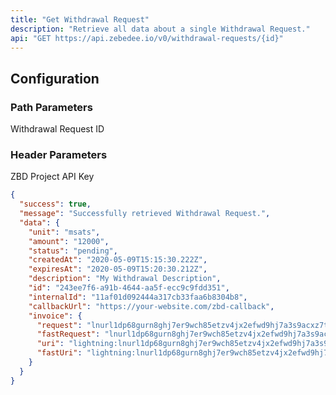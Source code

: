 ```yaml
---
title: "Get Withdrawal Request"
description: "Retrieve all data about a single Withdrawal Request."
api: "GET https://api.zebedee.io/v0/withdrawal-requests/{id}"
---
```


## Configuration

### Path Parameters

<ParamField required path="id" type="string">
  Withdrawal Request ID
</ParamField>

### Header Parameters

<ParamField required header="apikey" type="string">
  ZBD Project API Key
</ParamField>



<ResponseExample>

```json Response
{
  "success": true,
  "message": "Successfully retrieved Withdrawal Request.",
  "data": {
    "unit": "msats",
    "amount": "12000",
    "status": "pending",
    "createdAt": "2020-05-09T15:15:30.222Z",
    "expiresAt": "2020-05-09T15:20:30.212Z",
    "description": "My Withdrawal Description",
    "id": "243ee7f6-a91b-4644-aa5f-ecc9c9fdd351",
    "internalId": "11af01d092444a317cb33faa6b8304b8",
    "callbackUrl": "https://your-website.com/zbd-callback",
    "invoice": {
      "request": "lnurl1dp68gurn8ghj7er9wch85etzv4jx2efwd9hj7a3s9acxz7tvdaskgtthd96xserjv9mkzmpdwfjhzat9wd6r7um9vdex2apaxfsnqvmz8pjx2ephxucnzdphxa3xzd3kvfjk2vnyxejnzdf3x93n2e3evesnsetyxsenzvesvdjrxdtrv9jxxdnzxaskxvm9vscrzeg58h24k",
      "fastRequest": "lnurl1dp68gurn8ghj7er9wch85etzv4jx2efwd9hj7a3s9acxz7tvdaskgtthd96xserjv9mkzmpdwfjhzat9wd6r7arpvu7hw6t5dpj8ycth2fjhzat9wd6zv6e385exzvpnvguxgetyxumnzvf5xumkycfkxe3x2efjvsmx2vf4xyckxdtx89nxzwr9vs6rxvfnxp3kgve4vdskgcekvgmkzcenv4jrqvt9yekkjmjhd96xserjv9mkzcnvv57nzv3sxqczvmtp0ptkjargv3exzampvfkx20f3xgcrqvpxv3jkvct4d36ygetnvdexjur5d9hku02d0ys9w6t5dpj8ycthv9kzq3r9wd3hy6tsw35k7m3xvdskcmrzv93kk0tgw368que69uhkgetk9eax2cn9v3jk2tnfduhhvvp0wpex7cm9wdej6amfw35xgunpwaskcttjv4ch2etnwsvtdjtq",
      "uri": "lightning:lnurl1dp68gurn8ghj7er9wch85etzv4jx2efwd9hj7a3s9acxz7tvdaskgtthd96xserjv9mkzmpdwfjhzat9wd6r7um9vdex2apaxfsnqvmz8pjx2ephxucnzdphxa3xzd3kvfjk2vnyxejnzdf3x93n2e3evesnsetyxsenzvesvdjrxdtrv9jxxdnzxaskxvm9vscrzeg58h24k",
      "fastUri": "lightning:lnurl1dp68gurn8ghj7er9wch85etzv4jx2efwd9hj7a3s9acxz7tvdaskgtthd96xserjv9mkzmpdwfjhzat9wd6r7arpvu7hw6t5dpj8ycth2fjhzat9wd6zv6e385exzvpnvguxgetyxumnzvf5xumkycfkxe3x2efjvsmx2vf4xyckxdtx89nxzwr9vs6rxvfnxp3kgve4vdskgcekvgmkzcenv4jrqvt9yekkjmjhd96xserjv9mkzcnvv57nzv3sxqczvmtp0ptkjargv3exzampvfkx20f3xgcrqvpxv3jkvct4d36ygetnvdexjur5d9hku02d0ys9w6t5dpj8ycthv9kzq3r9wd3hy6tsw35k7m3xvdskcmrzv93kk0tgw368que69uhkgetk9eax2cn9v3jk2tnfduhhvvp0wpex7cm9wdej6amfw35xgunpwaskcttjv4ch2etnwsvtdjtq"
    }
  }
}
```

</ResponseExample>
